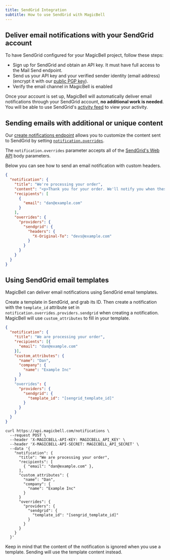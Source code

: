 ```yaml
---
title: SendGrid Integration
subtitle: How to use SendGrid with MagicBell
---
```


## Deliver email notifications with your SendGrid account

To have SendGrid configured for your MagicBell project, follow these steps:

- Sign up for SendGrid and obtain an API key. It must have full access to the Mail Send endpoint.
- Send us your API key and your verified sender identity (email address) (encrypt it with our [public PGP key](/docs/uploads/magicbell-support.key)).
- Verify the email channel in MagicBell is enabled

Once your account is set up, MagicBell will automatically deliver email
notifications through your SendGrid account, **no additional work is needed**. You will
be able to use SendGrid's [activity feed](https://app.sendgrid.com/email_activity)
to view your activity.

## Sending emails with additional or unique content

Our [create notifications endpoint](https://magicbell.com/docs/rest-api/reference#create-notification)
allows you to customize the content sent to SendGrid by setting
[`notification.overrides`](https://magicbell.com/docs/overrides).

The `notification.overrides` parameter accepts all of the [SendGrid's Web API](https://docs.sendgrid.com/api-reference/mail-send/mail-send)
body parameters.

Below you can see how to send an email notification with custom headers.

```json
{
  "notification": {
    "title": "We're processing your order",
    "content": "<p>Thank you for your order. We'll notify you when these items are ready.</p>",
    "recipients": [
      {
        "email": "dan@example.com"
      }
    ],
    "overrides": {
      "providers": {
        "sendgrid": {
          "headers": {
            "X-Original-To": "devs@example.com"
          }
        }
      }
    }
  }
}
```

## Using SendGrid email templates

MagicBell can deliver email notifications using SendGrid email templates.

Create a template in SendGrid, and grab its ID. Then create a notification with
the `template_id` attribute set in `notification.overrides.providers.sendgrid` when creating
a notification. MagicBell will use `custom_attributes` to fill in your template.

<Tabs>

```json title=PAYLOAD hideHeader noTopBorderRadius
{
  "notification": {
    "title": "We are processing your order",
    "recipients": [{
      "email": "dan@example.com"
    }],
    "custom_attributes": {
      "name": "Dan",
      "company": {
        "name": "Example Inc"
      }
    }
    "overrides": {
      "providers": {
        "sendgrid": {
          "template_id": "[sengrid_template_id]"
        }
      }
    }
  }
}
```

```curl title=cURL hideHeader noTopBorderRadius
curl https://api.magicbell.com/notifications \
  --request POST \
  --header 'X-MAGICBELL-API-KEY: MAGICBELL_API_KEY' \
  --header 'X-MAGICBELL-API-SECRET: MAGICBELL_API_SECRET' \
  --data '{
    "notification": {
      "title": "We are processing your order",
      "recipients": [
        { "email": "dan@example.com" },
      ],
      "custom_attributes": {
        "name": "Dan",
        "company": {
          "name": "Example Inc"
        }
      }
      "overrides": {
        "providers": {
          "sendgrid": {
            "template_id": "[sengrid_template_id]"
          }
        }
      }
    }
  }'
```

</Tabs>

Keep in mind that the content of the notification is ignored when you use a
template. Sending will use the template content instead.
